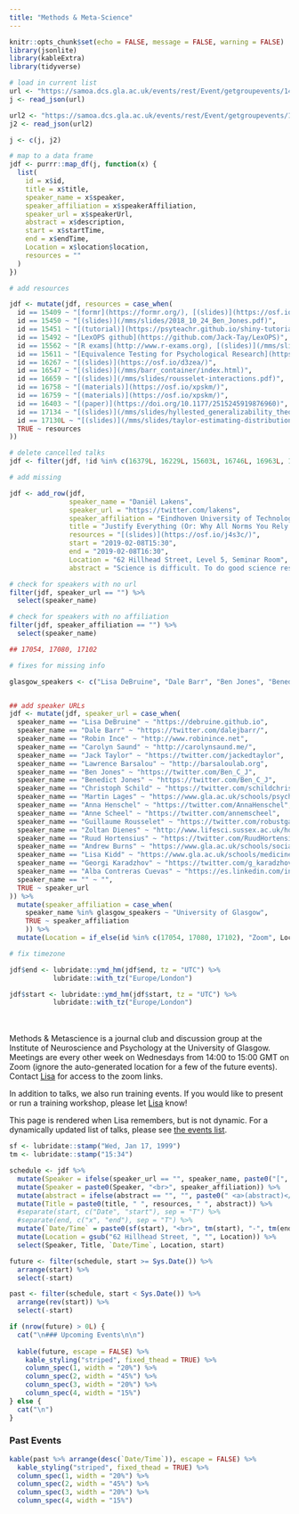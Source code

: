 ```yaml
---
title: "Methods & Meta-Science"
---
```


```r
knitr::opts_chunk$set(echo = FALSE, message = FALSE, warning = FALSE)
library(jsonlite)
library(kableExtra)
library(tidyverse)

# load in current list
url <- "https://samoa.dcs.gla.ac.uk/events/rest/Event/getgroupevents/141?includeChildren=false&startDate=2018-01-01T00%3A00%3A00.000Z"
j <- read_json(url)

url2 <- "https://samoa.dcs.gla.ac.uk/events/rest/Event/getgroupevents/169?includeChildren=false&startDate=2018-01-01T00%3A00%3A00.000Z"
j2 <- read_json(url2)

j <- c(j, j2)

# map to a data frame
jdf <- purrr::map_df(j, function(x) {
  list(
    id = x$id,
    title = x$title,
    speaker_name = x$speaker,
    speaker_affiliation = x$speakerAffiliation,
    speaker_url = x$speakerUrl,
    abstract = x$description,
    start = x$startTime,
    end = x$endTime,
    Location = x$location$location,
    resources = ""
  )
})

```

```r
# add resources

jdf <- mutate(jdf, resources = case_when(
  id == 15409 ~ "[formr](https://formr.org/), [(slides)](https://osf.io/gu23h/)",
  id == 15450 ~ "[(slides)](/mms/slides/2018_10_24_Ben_Jones.pdf)",
  id == 15451 ~ "[(tutorial)](https://psyteachr.github.io/shiny-tutorials/01-first-app.html)",
  id == 15492 ~ "[LexOPS github](https://github.com/Jack-Tay/LexOPS)",
  id == 15562 ~ "[R exams](http://www.r-exams.org), [(slides)](/mms/slides/r-exams.pdf)",
  id == 15611 ~ "[Equivalence Testing for Psychological Research](https://doi.org/10.1177/2515245918770963), [Justify Your Alpha](https://psyarxiv.com/9s3y6/), [related blog post](http://daniellakens.blogspot.com/2018/12/testing-whether-observed-data-should.html)",
  id == 16267 ~ "[(slides)](https://osf.io/d3zea/)",
  id == 16547 ~ "[(slides)](/mms/barr_container/index.html)",
  id == 16659 ~ "[(slides)](/mms/slides/rousselet-interactions.pdf)",
  id == 16758 ~ "[(materials)](https://osf.io/xpskm/)",
  id == 16759 ~ "[(materials)](https://osf.io/xpskm/)",
  id == 16403 ~ "[(paper)](https://doi.org/10.1177/2515245919876960)",
  id == 17134 ~ "[(slides)](/mms/slides/hyllested_generalizability_theory.pdf)",
  id == 17130L ~ "[(slides)](/mms/slides/taylor-estimating-distributional-parameters.pdf)",
  TRUE ~ resources
))

```

```r
# delete cancelled talks
jdf <- filter(jdf, !id %in% c(16379L, 16229L, 15603L, 16746L, 16963L, 16933L))

# add missing 

jdf <- add_row(jdf,
               speaker_name = "Daniël Lakens", 
               speaker_url = "https://twitter.com/lakens", 
               speaker_affiliation = "Eindhoven University of Technology",
               title = "Justify Everything (Or: Why All Norms You Rely on When Doing Research Are Wrong)", 
               resources = "[(slides)](https://osf.io/j4s3c/)",
               start = "2019-02-08T15:30", 
               end = "2019-02-08T16:30", 
               Location = "62 Hillhead Street, Level 5, Seminar Room",
               abstract = "Science is difficult. To do good science researchers need to know about philosophy of science, learn how to develop theories, become experts in experimental design, study measurement theory, understand the statistics they require to analyze their data, and clearly communicate their results. My personal goal is to become good enough in all these areas such that I will be able to complete a single flawless experiment, just before I retire – but I expect to fail. In the meantime, I often need to rely on social norms when I make choices as I perform research. From the way I phrase my research question, to how I determine the sample size for a study, or my decision for a one or two-sided test, my justifications are typically ‘this is how we do it’. If you ask me ‘why’ I often don’t know the answer. In this talk I will explain that, regrettably, almost all the norms we rely on are wrong. I will provide some suggestions for attempts to justify aspects of the research cycle that I am somewhat knowledgeable in, mainly in the area of statistics and experimental design. I will discuss the (im)possibility of individually accumulating sufficient knowledge to actually be able to justify all important decisions in the research you do, and make some tentative predictions that in half a century most scientific disciplines will have become massively more collaborative, with a stronger task division between scholars working on joint projects.")

```


```r
# check for speakers with no url
filter(jdf, speaker_url == "") %>%
  select(speaker_name)

# check for speakers with no affiliation
filter(jdf, speaker_affiliation == "") %>%
  select(speaker_name)

## 17054, 17080, 17102
```


```r
# fixes for missing info

glasgow_speakers <- c("Lisa DeBruine", "Dale Barr", "Ben Jones", "Benedict Jones", "Guillaume Rousselet", "Martin Lages", "Robin Ince and Guillaume Rousselet", "Maria Gardani & Satu Baylan", "Jack Taylor and Lisa DeBruine", "Dr. Jo Neary & Kathryn Machray", "Lawrence Barsalou", "Jack Taylor", "Carolyn Saund", "Robin Ince", "Anna Henschel", "Ruud Hortensius")


## add speaker URLs
jdf <- mutate(jdf, speaker_url = case_when(
  speaker_name == "Lisa DeBruine" ~ "https://debruine.github.io",
  speaker_name == "Dale Barr" ~ "https://twitter.com/dalejbarr/",
  speaker_name == "Robin Ince" ~ "http://www.robinince.net",
  speaker_name == "Carolyn Saund" ~ "http://carolynsaund.me/",
  speaker_name == "Jack Taylor" ~ "https://twitter.com/jackedtaylor",
  speaker_name == "Lawrence Barsalou" ~ "http://barsaloulab.org",
  speaker_name == "Ben Jones" ~ "https://twitter.com/Ben_C_J",
  speaker_name == "Benedict Jones" ~ "https://twitter.com/Ben_C_J",
  speaker_name == "Christoph Schild" ~ "https://twitter.com/schildchristoph",
  speaker_name == "Martin Lages" ~ "https://www.gla.ac.uk/schools/psychology/staff/martinlages/",
  speaker_name == "Anna Henschel" ~ "https://twitter.com/AnnaHenschel",
  speaker_name == "Anne Scheel" ~ "https://twitter.com/annemscheel",
  speaker_name == "Guillaume Rousselet" ~ "https://twitter.com/robustgar",
  speaker_name == "Zoltan Dienes" ~ "http://www.lifesci.sussex.ac.uk/home/Zoltan_Dienes/",
  speaker_name == "Ruud Hortensius" ~ "https://twitter.com/RuudHortensius",
  speaker_name == "Andrew Burns" ~ "https://www.gla.ac.uk/schools/socialpolitical/research/students/andrewburns/",
  speaker_name == "Lisa Kidd" ~ "https://www.gla.ac.uk/schools/medicine/staff/lisakidd/",
  speaker_name == "Georgi Karadzhov" ~ "https://twitter.com/g_karadzhov",
  speaker_name == "Alba Contreras Cuevas" ~ "https://es.linkedin.com/in/alba-contreras-cuevas-9a57a17b",
  speaker_name == "" ~ "",
  TRUE ~ speaker_url
)) %>%
  mutate(speaker_affiliation = case_when(
    speaker_name %in% glasgow_speakers ~ "University of Glasgow",
    TRUE ~ speaker_affiliation
    )) %>%
  mutate(Location = if_else(id %in% c(17054, 17080, 17102), "Zoom", Location))
```

```r
# fix timezone

jdf$end <- lubridate::ymd_hm(jdf$end, tz = "UTC") %>%
           lubridate::with_tz("Europe/London")

jdf$start <- lubridate::ymd_hm(jdf$start, tz = "UTC") %>%
           lubridate::with_tz("Europe/London")
```


<style>
  .abstract { padding-top: 1em; display: none; }
</style>

<br><br>
Methods & Metascience is a journal club and discussion group at the Institute of Neuroscience and Psychology at the University of Glasgow. Meetings are every other week on Wednesdays from 14:00 to 15:00 GMT on Zoom (ignore the auto-generated location for a few of the future events). Contact [Lisa](mailto://lisa.debruine@glasgow.ac.uk) for access to the zoom links. 

In addition to talks, we also run training events. If you would like to present or run a training workshop, please let [Lisa](mailto://lisa.debruine@glasgow.ac.uk) know!

This page is rendered when Lisa remembers, but is not dynamic. For a dynamically updated list of talks, please see [the events list](http://www.psy.gla.ac.uk/events/index.php?sub=12).


```r

sf <- lubridate::stamp("Wed, Jan 17, 1999")
tm <- lubridate::stamp("15:34")

schedule <- jdf %>%
  mutate(Speaker = ifelse(speaker_url == "", speaker_name, paste0("[", speaker_name, "](", speaker_url,")"))) %>%
  mutate(Speaker = paste0(Speaker, "<br>", speaker_affiliation)) %>%
  mutate(abstract = ifelse(abstract == "", "", paste0(" <a>(abstract)</a><div class='abstract'>",abstract, "</div>"))) %>%
  mutate(Title = paste0(title, " ", resources, " ", abstract)) %>%
  #separate(start, c("Date", "start"), sep = "T") %>%
  #separate(end, c("x", "end"), sep = "T") %>%
  mutate(`Date/Time` = paste0(sf(start), "<br>", tm(start), "-", tm(end))) %>%
  mutate(Location = gsub("62 Hillhead Street, ", "", Location)) %>%
  select(Speaker, Title, `Date/Time`, Location, start) 

future <- filter(schedule, start >= Sys.Date()) %>%
  arrange(start) %>%
  select(-start)

past <- filter(schedule, start < Sys.Date()) %>%
  arrange(rev(start)) %>%
  select(-start)

```

```r
if (nrow(future) > 0L) {
  cat("\n### Upcoming Events\n\n")
  
  kable(future, escape = FALSE) %>%
    kable_styling("striped", fixed_thead = TRUE) %>%
    column_spec(1, width = "20%") %>%
    column_spec(2, width = "45%") %>%
    column_spec(3, width = "20%") %>%
    column_spec(4, width = "15%")
} else {
  cat("\n")
}
```

### Past Events

```r
kable(past %>% arrange(desc(`Date/Time`)), escape = FALSE) %>%
  kable_styling("striped", fixed_thead = TRUE) %>%
  column_spec(1, width = "20%") %>%
  column_spec(2, width = "45%") %>%
  column_spec(3, width = "20%") %>%
  column_spec(4, width = "15%")
```

<script>
  /* set up abstract toggling */
  $(document).ready(function () {
    $("a:contains(abstract)").click(function(e) {
      $(this).next().toggle();
      return false;
    });
  });
</script>

